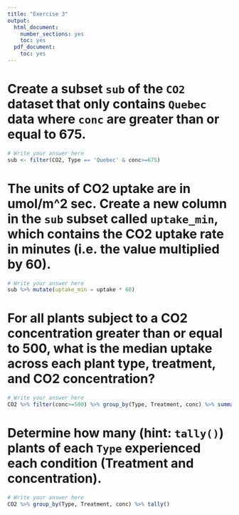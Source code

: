 ```yaml
---
title: "Exercise 3"
output:
  html_document:
    number_sections: yes
    toc: yes
  pdf_document:
    toc: yes
---
```


# Create a subset `sub` of the `CO2` dataset that only contains `Quebec` data where `conc` are greater than or equal to 675.

```r
# Write your answer here
sub <- filter(CO2, Type == 'Quebec' & conc>=675)
```

# The units of CO2 uptake are in umol/m^2 sec. Create a new column in the `sub` subset called `uptake_min`, which contains the CO2 uptake rate in minutes (i.e. the value multiplied by 60).

```r
# Write your answer here
sub %>% mutate(uptake_min = uptake * 60)
```

# For all plants subject to a CO2 concentration greater than or equal to 500, what is the median uptake across each plant type, treatment, and CO2 concentration?

```r
# Write your answer here
CO2 %>% filter(conc>=500) %>% group_by(Type, Treatment, conc) %>% summarize(med_uptake = median(uptake))
```

# Determine how many (hint: `tally()`) plants of each `Type` experienced each condition (Treatment and concentration).
```r
# Write your answer here
CO2 %>% group_by(Type, Treatment, conc) %>% tally()
```